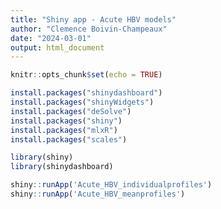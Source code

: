 ```yaml
---
title: "Shiny app - Acute HBV models"
author: "Clemence Boivin-Champeaux"
date: "2024-03-01"
output: html_document
---
```


```r
knitr::opts_chunk$set(echo = TRUE)
```


```r

install.packages("shinydashboard")
install.packages("shinyWidgets")
install.packages("deSolve")
install.packages("shiny")
install.packages("mlxR")
install.packages("scales")

library(shiny)
library(shinydashboard)

shiny::runApp('Acute_HBV_individualprofiles')
shiny::runApp('Acute_HBV_meanprofiles')

```

